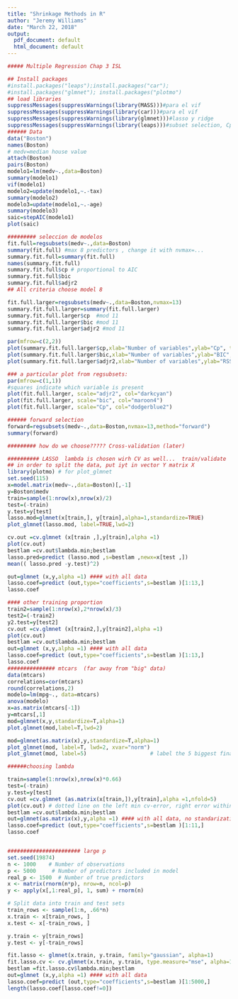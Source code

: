 ```yaml
---
title: "Shrinkage Methods in R"
author: "Jeremy Williams"
date: "March 22, 2018"
output:
  pdf_document: default
  html_document: default
---
```


```r

##### Multiple Regression Chap 3 ISL

## Install packages
#install.packages("leaps");install.packages("car");
#install.packages("glmnet"); install.packages("plotmo")
## load libraries
suppressMessages(suppressWarnings(library(MASS)))#para el vif
suppressMessages(suppressWarnings(library(car)))#para el vif
suppressMessages(suppressWarnings(library(glmnet)))#lasso y ridge
suppressMessages(suppressWarnings(library(leaps)))#subset selection, Cp, AIC, BIC
###### Data
data("Boston")
names(Boston)
# medv=median house value
attach(Boston)
pairs(Boston)
modelo1=lm(medv~.,data=Boston) 
summary(modelo1)
vif(modelo1)
modelo2=update(modelo1,~.-tax)
summary(modelo2)
modelo3=update(modelo1,~.-age)
summary(modelo3)
saic=stepAIC(modelo1)
plot(saic)

######### seleccion de modelos 
fit.full=regsubsets(medv~.,data=Boston) 
summary(fit.full) #max 8 predictors , change it with nvmax=...
summary.fit.full=summary(fit.full)
names(summary.fit.full)
summary.fit.full$cp # proportional to AIC
summary.fit.full$bic
summary.fit.full$adjr2
## All criteria choose model 8

fit.full.larger=regsubsets(medv~.,data=Boston,nvmax=13) 
summary.fit.full.larger=summary(fit.full.larger)
summary.fit.full.larger$cp  #mod 11
summary.fit.full.larger$bic #mod 11
summary.fit.full.larger$adjr2 #mod 11

par(mfrow=c(2,2))
plot(summary.fit.full.larger$cp,xlab="Number of variables",ylab="Cp", type="b",col="darkblue",lwd=2)
plot(summary.fit.full.larger$bic,xlab="Number of variables",ylab="BIC", type="b",col="darkcyan",lwd=2)
plot(summary.fit.full.larger$adjr2,xlab="Number of variables",ylab="RSSadj", type="b",col="darkblue",lwd=2)

### a particular plot from regsubsets:
par(mfrow=c(1,1))
#squares indicate which variable is present
plot(fit.full.larger, scale="adjr2", col="darkcyan")
plot(fit.full.larger, scale="bic", col="maroon4")
plot(fit.full.larger, scale="Cp", col="dodgerblue2")

###### forward selection
forward=regsubsets(medv~.,data=Boston,nvmax=13,method="forward") 
summary(forward)

######### how do we choose????? Cross-validation (later)

########## LASSO  lambda is chosen wirh CV as well...  train/validate
## in order to split the data, put iyt in vector Y matrix X
library(plotmo) # for plot_glmnet
set.seed(115)
x=model.matrix(medv~.,data=Boston)[,-1]
y=Boston$medv
train=sample(1:nrow(x),nrow(x)/2)
test=(-train)
y.test=y[test]
lasso.mod=glmnet(x[train,], y[train],alpha=1,standardize=TRUE)
plot_glmnet(lasso.mod, label=TRUE,lwd=2)

cv.out =cv.glmnet (x[train ,],y[train],alpha =1)
plot(cv.out)
bestlam =cv.out$lambda.min;bestlam
lasso.pred=predict (lasso.mod ,s=bestlam ,newx=x[test ,])
mean(( lasso.pred -y.test)^2)

out=glmnet (x,y,alpha =1) #### with all data
lasso.coef=predict (out,type="coefficients",s=bestlam )[1:13,]
lasso.coef

#### other training proportion
train2=sample(1:nrow(x),2*nrow(x)/3)
test2=(-train2)
y2.test=y[test2]
cv.out =cv.glmnet (x[train2,],y[train2],alpha =1)
plot(cv.out)
bestlam =cv.out$lambda.min;bestlam
out=glmnet (x,y,alpha =1) #### with all data
lasso.coef=predict (out,type="coefficients",s=bestlam )[1:13,]
lasso.coef
############### mtcars  (far away from "big" data)
data(mtcars)
correlations=cor(mtcars)
round(correlations,2)
modelo=lm(mpg~., data=mtcars)
anova(modelo)
x=as.matrix(mtcars[-1])
y=mtcars[,1]
mod=glmnet(x,y,standardize=T,alpha=1)
plot.glmnet(mod,label=T,lwd=2)

mod=glmnet(as.matrix(x),y,standardize=T,alpha=1)
plot_glmnet(mod, label=T, lwd=2, xvar="norm")                             # default colors
plot_glmnet(mod, label=5)                    # label the 5 biggest final coefs

######choosing lambda

train=sample(1:nrow(x),nrow(x)*0.66)
test=(-train)
y.test=y[test]
cv.out =cv.glmnet (as.matrix(x[train,]),y[train],alpha =1,nfold=5)
plot(cv.out) # dotted line on the left min cv-error, right error within 1 stdev from min
bestlam =cv.out$lambda.min;bestlam
out=glmnet(as.matrix(x),y,alpha =1) #### with all data, no standarization
lasso.coef=predict (out,type="coefficients",s=bestlam )[1:11,]
lasso.coef


####################### large p
set.seed(19874)
n <- 1000    # Number of observations
p <- 5000     # Number of predictors included in model
real_p <- 1500  # Number of true predictors
x <- matrix(rnorm(n*p), nrow=n, ncol=p)
y <- apply(x[,1:real_p], 1, sum) + rnorm(n)

# Split data into train and test sets
train_rows <- sample(1:n, .66*n)
x.train <- x[train_rows, ]
x.test <- x[-train_rows, ]

y.train <- y[train_rows]
y.test <- y[-train_rows]

fit.lasso <- glmnet(x.train, y.train, family="gaussian", alpha=1)
fit.lasso.cv <- cv.glmnet(x.train, y.train, type.measure="mse", alpha=1,family="gaussian")
bestlam =fit.lasso.cv$lambda.min;bestlam
out=glmnet (x,y,alpha =1) #### with all data
lasso.coef=predict (out,type="coefficients",s=bestlam )[1:5000,]
length(lasso.coef[lasso.coef!=0])


```
